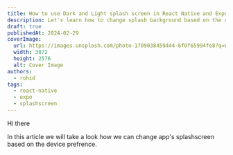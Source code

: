 ```yaml
---
title: How to use Dark and Light splash screen in React Native and Expo
description: Let's learn how to change splash background based on the device appearance.
draft: true
publishedAt: 2024-02-29
coverImage:
  url: https://images.unsplash.com/photo-1709038459444-6f0f65994fe8?q=80&w=1920&auto=format&fit=crop&ixlib=rb-4.0.3&ixid=M3wxMjA3fDB8MHxwaG90by1wYWdlfHx8fGVufDB8fHx8fA%3D%3D
  width: 3872
  height: 2576
  alt: Cover Image
authors:
  - rohid
tags:
  - react-native
  - expo
  - splashscreen
---
```


Hi there

In this article we will take a look how we can change app's splashscreen based on the device prefrence.
